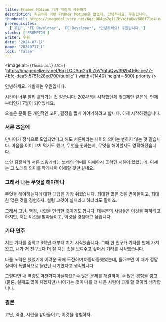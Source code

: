 ```yaml
---
title: Framer Motion 기가 막히게 사용하기
description: 지금까지 이런 Framer Motion은 없었다. 안녕하세요. 우원입니다.
thumbnail: https://imagedelivery.net/6qzLODAqs2g1LZbVYqtuQw/680f71e4-ea4d-4e7d-2af0-b6ec8aa40300/public
prerequisites:
  ['우원', 'FE Developer', 'FE Developer', '안녕하세요! 우원입니다.']
stacks: ['PROMPTON']
writer: 우원
date: '2024-07-17'
name: '20240717_1'
lock: 'false'
---
```


<div style={{
  display: 'flex',
  justifyContent: 'center',
  alignItems: 'center',
  flexDirection: 'column',
}}>

  <Image
    alt={`Thumbnail`}
    src={
      'https://imagedelivery.net/6qzLODAqs2g1LZbVYqtuQw/392b4f66-ce77-4bfc-dea5-5751c28ed700/public'
    }
    width={1440}
    height={500}
    priority
  />
</div>

안녕하세요. 개발하는 우원입니다.

시간이 너무 빨리 흘러가는 것 같습니다.
2024년을 시작했던게 엊그제만 같은데,
언제부터인가 7월이 되어있네요.

오늘은 문득 든 개인적인 고민, 결정을 짧게 이야기하려고 합니다.
이제 시작하겠습니다.

### 서른 즈음에

만나이가 정식으로 도입되었다고 해도
서른이라는 나이의 의미는 변하지 않는 것 같습니다.
마음을 이미 고쳐 먹기도 했고,
무엇을 원하는지, 무엇을 해야할지도 명확해졌습니다.

또한 김광석의 서른 즈음에라는 노래의 의미를
이해하지 못하던 시절이 있었는데,
이제는 그 노래의 의미를 작게나마 이해할 것만 같네요.

### 그래서 나는 무엇을 해야하나

무엇을 해야하는지에 대한 대답은 가장 쉬웠습니다.
최대한 많은 것을 받아들이고, 최대한 많은 것을 경험하자.
설령 그것이 실패라고 하더라도 말이죠.

그래서 고난, 역경, 시련을 언급한 것이기도 합니다.
대부분의 사람들은 이것을 피하려고 하지만,
저는 이것을 받아들이고, 이것을 경험하고 싶습니다.

### 기타 연주

저는 기타를 중학교 3학년 때부터 치기 시작했습니다.
그때 한 친구가 기타를 반에 가져왔고,
내가 저 친구보다 더 잘 치는 것을 보여주고 싶어서
기타를 시작했습니다.

나름 노력은 했었기에 어려운 곡에 도전하며
아둥바둥했었는데, 돌아보면 이 때가 정말
실력이 폭발적으로 늘었던 시기였다고 생각합니다.

그렇다면 내 역량도 마찬가지아닐까요?
수 많은 문제를 해결하며, 수 많은 경험을 쌓고
(물론, 실패도 많이 하겠지만) 나아가는 것이
나를 더 나은 사람이 되게 할 것이라 생각합니다.

### 결론

고난, 역경, 시련을 받아들이고, 이것을 경험하자.
